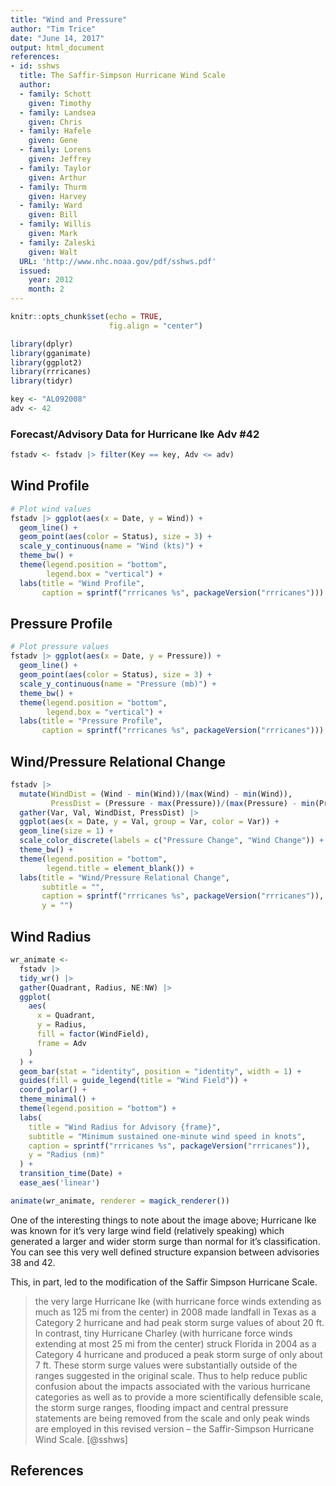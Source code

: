 ```yaml
---
title: "Wind and Pressure"
author: "Tim Trice"
date: "June 14, 2017"
output: html_document
references:
- id: sshws
  title: The Saffir-Simpson Hurricane Wind Scale
  author:
  - family: Schott
    given: Timothy
  - family: Landsea
    given: Chris
  - family: Hafele
    given: Gene
  - family: Lorens
    given: Jeffrey
  - family: Taylor
    given: Arthur
  - family: Thurm
    given: Harvey
  - family: Ward
    given: Bill
  - family: Willis
    given: Mark
  - family: Zaleski
    given: Walt
  URL: 'http://www.nhc.noaa.gov/pdf/sshws.pdf'
  issued:
    year: 2012
    month: 2
---
```


```r
knitr::opts_chunk$set(echo = TRUE, 
                      fig.align = "center")
```

```r
library(dplyr)
library(gganimate)
library(ggplot2)
library(rrricanes)
library(tidyr)
```

```r
key <- "AL092008"
adv <- 42
```

### Forecast/Advisory Data for Hurricane Ike Adv #42

```r
fstadv <- fstadv |> filter(Key == key, Adv <= adv)
```

## Wind Profile

```r
# Plot wind values
fstadv |> ggplot(aes(x = Date, y = Wind)) + 
  geom_line() + 
  geom_point(aes(color = Status), size = 3) + 
  scale_y_continuous(name = "Wind (kts)") + 
  theme_bw() + 
  theme(legend.position = "bottom", 
        legend.box = "vertical") +
  labs(title = "Wind Profile", 
       caption = sprintf("rrricanes %s", packageVersion("rrricanes")))
```

## Pressure Profile

```r
# Plot pressure values
fstadv |> ggplot(aes(x = Date, y = Pressure)) + 
  geom_line() + 
  geom_point(aes(color = Status), size = 3) + 
  scale_y_continuous(name = "Pressure (mb)") + 
  theme_bw() + 
  theme(legend.position = "bottom", 
        legend.box = "vertical") +
  labs(title = "Pressure Profile", 
       caption = sprintf("rrricanes %s", packageVersion("rrricanes")))
```

## Wind/Pressure Relational Change

```r
fstadv |>
  mutate(WindDist = (Wind - min(Wind))/(max(Wind) - min(Wind)),
         PressDist = (Pressure - max(Pressure))/(max(Pressure) - min(Pressure))) |>
  gather(Var, Val, WindDist, PressDist) |> 
  ggplot(aes(x = Date, y = Val, group = Var, color = Var)) + 
  geom_line(size = 1) + 
  scale_color_discrete(labels = c("Pressure Change", "Wind Change")) + 
  theme_bw() + 
  theme(legend.position = "bottom", 
        legend.title = element_blank()) + 
  labs(title = "Wind/Pressure Relational Change", 
       subtitle = "",
       caption = sprintf("rrricanes %s", packageVersion("rrricanes")), 
       y = "")
```

## Wind Radius

```r
wr_animate <- 
  fstadv |> 
  tidy_wr() |> 
  gather(Quadrant, Radius, NE:NW) |> 
  ggplot(
    aes(
      x = Quadrant, 
      y = Radius, 
      fill = factor(WindField), 
      frame = Adv
    )
  ) + 
  geom_bar(stat = "identity", position = "identity", width = 1) + 
  guides(fill = guide_legend(title = "Wind Field")) +
  coord_polar() + 
  theme_minimal() + 
  theme(legend.position = "bottom") + 
  labs(
    title = "Wind Radius for Advisory {frame}", 
    subtitle = "Minimum sustained one-minute wind speed in knots",
    caption = sprintf("rrricanes %s", packageVersion("rrricanes")), 
    y = "Radius (nm)"
  ) + 
  transition_time(Date) + 
  ease_aes('linear')

animate(wr_animate, renderer = magick_renderer())
```

One of the interesting things to note about the image above; Hurricane Ike was known for it's very large wind field (relatively speaking) which generated a larger and wider storm surge than normal for it's classification. You can see this very well defined structure expansion between advisories 38 and 42. 

This, in part, led to the modification of the Saffir Simpson Hurricane Scale. 

> the very large Hurricane Ike (with hurricane force winds extending as much as 125 mi from the center) in 2008 made landfall in Texas as a Category 2 hurricane and had peak storm surge values of about 20 ft. In contrast, tiny Hurricane Charley (with hurricane force winds extending at most 25 mi from the center) struck Florida in 2004 as a Category 4 hurricane and produced a peak storm surge of only about 7 ft. These storm surge values were substantially outside of the ranges suggested in the original scale. Thus to help reduce public confusion about the impacts associated with the various hurricane categories as well as to provide a more scientifically defensible scale, the storm surge ranges, flooding impact and central pressure statements are being removed from the scale and only peak winds are employed in this revised version – the Saffir-Simpson Hurricane Wind Scale. [@sshws]

## References
